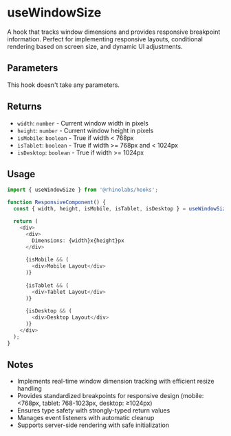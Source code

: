 # useWindowSize

A hook that tracks window dimensions and provides responsive breakpoint information. Perfect for implementing responsive layouts, conditional rendering based on screen size, and dynamic UI adjustments.

## Parameters

This hook doesn't take any parameters.

## Returns

- `width`: `number` - Current window width in pixels
- `height`: `number` - Current window height in pixels
- `isMobile`: `boolean` - True if width < 768px
- `isTablet`: `boolean` - True if width >= 768px and < 1024px
- `isDesktop`: `boolean` - True if width >= 1024px

## Usage

```typescript
import { useWindowSize } from '@rhinolabs/hooks';

function ResponsiveComponent() {
  const { width, height, isMobile, isTablet, isDesktop } = useWindowSize();

  return (
    <div>
      <div>
        Dimensions: {width}x{height}px
      </div>
      
      {isMobile && (
        <div>Mobile Layout</div>
      )}
      
      {isTablet && (
        <div>Tablet Layout</div>
      )}
      
      {isDesktop && (
        <div>Desktop Layout</div>
      )}
    </div>
  );
}
```

## Notes

- Implements real-time window dimension tracking with efficient resize handling
- Provides standardized breakpoints for responsive design (mobile: &lt;768px, tablet: 768-1023px, desktop: &ge;1024px)
- Ensures type safety with strongly-typed return values
- Manages event listeners with automatic cleanup
- Supports server-side rendering with safe initialization
